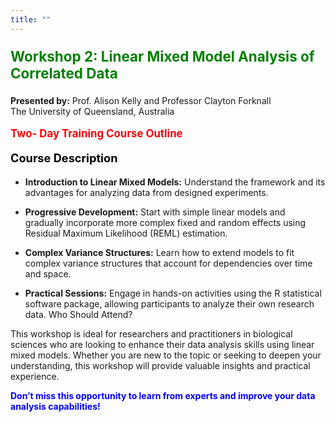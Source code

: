 ```yaml
---
title: ""
---
```


<p style="color: green; font-size: 1.6em; font-weight: bold;">
Workshop 2: Linear Mixed Model Analysis of Correlated Data
</p>

<p><strong>Presented by:</strong> Prof. Alison Kelly and Professor Clayton Forknall <br>
                         The University of Queensland, Australia</p>

<p style="color: red; font-size: 1.2em; font-weight: bold;">
Two- Day Training Course Outline
</p>

<p style="color: black; font-size: 1.3em; font-weight: bold;">
Course Description
</p>

- **Introduction to Linear Mixed Models:** Understand the framework and its advantages for analyzing data from designed experiments.

- **Progressive Development:** Start with simple linear models and gradually incorporate more complex fixed and random effects using Residual Maximum Likelihood (REML) estimation.

- **Complex Variance Structures:** Learn how to extend models to fit complex variance structures that account for dependencies over time and space.

- **Practical Sessions:** Engage in hands-on activities using the R statistical software package, allowing participants to analyze their own research data.
Who Should Attend?

This workshop is ideal for researchers and practitioners in biological sciences who are looking to enhance their data analysis skills using linear mixed models. Whether you are new to the topic or seeking to deepen your understanding, this workshop will provide valuable insights and practical experience.


<p style="color: blue; font-size: 1.0em; font-weight: bold;">
Don’t miss this opportunity to learn from experts and improve your data analysis capabilities!
</p>




